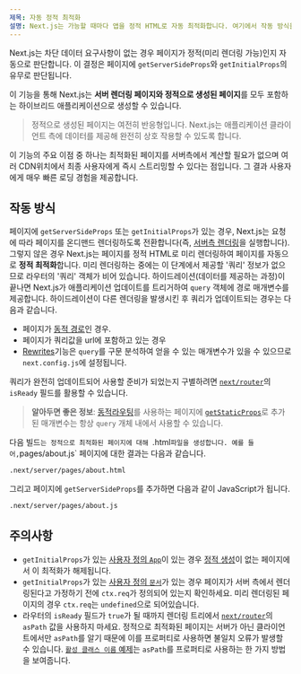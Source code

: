 ```yaml
---
제목: 자동 정적 최적화
설명: Next.js는 가능할 때마다 앱을 정적 HTML로 자동 최적화합니다. 여기에서 작동 방식을 알아보세요.
---
```


Next.js는 차단 데이터 요구사항이 없는 경우 페이지가 정적(미리 렌더링 가능)인지 자동으로 판단합니다. 이 결정은 페이지에 `getServerSideProps`와 `getInitialProps`의 유무로 판단됩니다.

이 기능을 통해 Next.js는 **서버 렌더링 페이지와 정적으로 생성된 페이지**를 모두 포함하는 하이브리드 애플리케이션으로 생성할 수 있습니다.

> 정적으로 생성된 페이지는 여전히 반응형입니다. Next.js는 애플리케이션 클라이언트 측에 데이터를 제공해 완전히 상호 작용할 수 있도록 합니다.

이 기능의 주요 이점 중 하나는 최적화된 페이지를 서버측에서 계산할 필요가 없으며 여러 CDN위치에서 최종 사용자에게 즉시 스트리밍할 수 있다는 점입니다. 그 결과 사용자에게 매우 빠른 로딩 경험을 제공합니다.

## 작동 방식

페이지에 `getServerSideProps` 또는 `getInitialProps`가 있는 경우, Next.js는 요청에 따라 페이지를 온디맨드 렌더링하도록 전환합니다(즉, [서버측 렌더링](/docs/pages/building-your-application/rendering/server-side-rendering)을 실행합니다).
그렇지 않은 경우 Next.js는 페이지를 정적 HTML로 미리 렌더링하여 페이지를 자동으로 **정적 최적화**합니다.
미리 렌더링하는 중에는 이 단계에서 제공할 '쿼리' 정보가 없으므로 라우터의 '쿼리' 객체가 비어 있습니다. 하이드레이션(데이터를 제공하는 과정)이 끝나면 Next.js가 애플리케이션 업데이트를 트리거하여 `query` 객체에 경로 매개변수를 제공합니다.
하이드레이션이 다른 렌더링을 발생시킨 후 쿼리가 업데이트되는 경우는 다음과 같습니다.

- 페이지가 [동적 경로](/docs/pages/building-your-application/routing/dynamic-routes)인 경우.
- 페이지가 쿼리값을 url에 포함하고 있는 경우
- [Rewrites](/docs/pages/api-reference/next-config-js/rewrites)기능은 `query`를 구문 분석하여 얻을 수 있는 매개변수가 있을 수 있으므로 `next.config.js`에 설정됩니다.

쿼리가 완전히 업데이트되어 사용할 준비가 되었는지 구별하려면 [`next/router`](/docs/pages/api-reference/functions/use-router#router-object)의 `isReady` 필드를 활용할 수 있습니다.

> **알아두면 좋은 정보**: [동적라우팅](/docs/pages/building-your-application/routing/dynamic-routes)를 사용하는 페이지에 [`getStaticProps`](/docs/pages/building-your-application/data-fetching/get-static-props)로 추가된 매개변수는 항상 `query` 개체 내에서 사용할 수 있습니다.

다음 빌드`는 정적으로 최적화된 페이지에 대해 `.html`파일을 생성합니다. 예를 들어,`pages/about.js` 페이지에 대한 결과는 다음과 같습니다.

```bash filename="Terminal"
.next/server/pages/about.html
```

그리고 페이지에 `getServerSideProps`를 추가하면 다음과 같이 JavaScript가 됩니다.

```bash filename="Terminal"
.next/server/pages/about.js
```

## 주의사항

- `getInitialProps`가 있는 [사용자 정의 `App`](/docs/pages/building-your-application/routing/custom-app)이 있는 경우 [정적 생성](/docs/pages/building-your-application/data-fetching/get-static-props)이 없는 페이지에서 이 최적화가 해제됩니다.
- `getInitialProps`가 있는 [사용자 정의 `문서`](/docs/pages/building-your-application/routing/custom-document)가 있는 경우 페이지가 서버 측에서 렌더링된다고 가정하기 전에 `ctx.req`가 정의되어 있는지 확인하세요. 미리 렌더링된 페이지의 경우 `ctx.req`는 `undefined`으로 되어있습니다.
- 라우터의 `isReady` 필드가 `true`가 될 때까지 렌더링 트리에서 [`next/router`](/docs/pages/api-reference/functions/use-router#router-object)의 `asPath` 값을 사용하지 마세요. 정적으로 최적화된 페이지는 서버가 아닌 클라이언트에서만 `asPath`를 알기 때문에 이를 프로퍼티로 사용하면 불일치 오류가 발생할 수 있습니다. [`활성 클래스 이름` 예제](https://github.com/vercel/next.js/tree/canary/examples/active-class-name)는 `asPath`를 프로퍼티로 사용하는 한 가지 방법을 보여줍니다.
